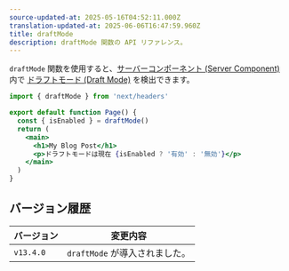 ```yaml
---
source-updated-at: 2025-05-16T04:52:11.000Z
translation-updated-at: 2025-06-06T16:47:59.960Z
title: draftMode
description: draftMode 関数の API リファレンス。
---
```


`draftMode` 関数を使用すると、[サーバーコンポーネント (Server Component)](/docs/app/building-your-application/rendering/server-components) 内で [ドラフトモード (Draft Mode)](/docs/app/building-your-application/configuring/draft-mode) を検出できます。

```jsx filename="app/page.js"
import { draftMode } from 'next/headers'

export default function Page() {
  const { isEnabled } = draftMode()
  return (
    <main>
      <h1>My Blog Post</h1>
      <p>ドラフトモードは現在 {isEnabled ? '有効' : '無効'}</p>
    </main>
  )
}
```

## バージョン履歴

| バージョン   | 変更内容                 |
| --------- | ----------------------- |
| `v13.4.0` | `draftMode` が導入されました。 |